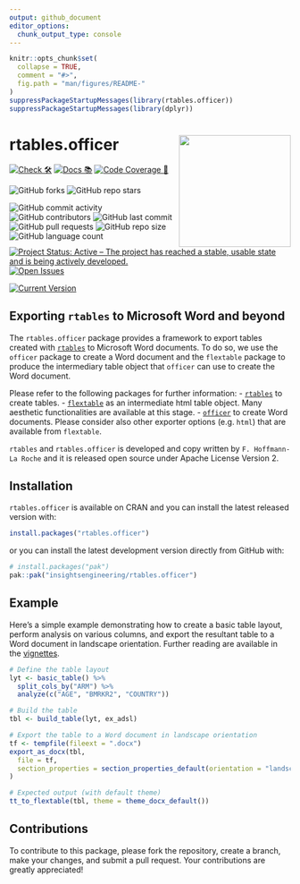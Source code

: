 ```yaml
---
output: github_document
editor_options:
  chunk_output_type: console
---
```


<!-- README.md is generated from README.Rmd. Please edit that file -->

```r
knitr::opts_chunk$set(
  collapse = TRUE,
  comment = "#>",
  fig.path = "man/figures/README-"
)
suppressPackageStartupMessages(library(rtables.officer))
suppressPackageStartupMessages(library(dplyr))
```

# rtables.officer <a href='https://github.com/insightsengineering/rtables'><img src="man/figures/logo.png" align="right" height="200" width="200"/></a>

<!-- start badges -->
[![Check 🛠](https://github.com/insightsengineering/rtables.officer/actions/workflows/check.yaml/badge.svg)](https://github.com/insightsengineering/rtables.officer/actions/workflows/check.yaml)
[![Docs 📚](https://github.com/insightsengineering/rtables.officer/actions/workflows/docs.yaml/badge.svg)](https://insightsengineering.github.io/rtables.officer/)
[![Code Coverage 📔](https://raw.githubusercontent.com/insightsengineering/rtables.officer/_xml_coverage_reports/data/main/badge.svg)](https://raw.githubusercontent.com/insightsengineering/rtables.officer/_xml_coverage_reports/data/main/coverage.xml)

![GitHub forks](https://img.shields.io/github/forks/insightsengineering/rtables.officer?style=social)
![GitHub repo stars](https://img.shields.io/github/stars/insightsengineering/rtables.officer?style=social)

![GitHub commit activity](https://img.shields.io/github/commit-activity/m/insightsengineering/rtables.officer)
![GitHub contributors](https://img.shields.io/github/contributors/insightsengineering/rtables.officer)
![GitHub last commit](https://img.shields.io/github/last-commit/insightsengineering/rtables.officer)
![GitHub pull requests](https://img.shields.io/github/issues-pr/insightsengineering/rtables.officer)
![GitHub repo size](https://img.shields.io/github/repo-size/insightsengineering/rtables.officer)
![GitHub language count](https://img.shields.io/github/languages/count/insightsengineering/rtables.officer)
[![Project Status: Active – The project has reached a stable, usable state and is being actively developed.](https://www.repostatus.org/badges/latest/active.svg)](https://www.repostatus.org/#active)
[![Open Issues](https://img.shields.io/github/issues-raw/insightsengineering/rtables.officer?color=red\&label=open%20issues)](https://github.com/insightsengineering/rtables.officer/issues?q=is%3Aissue+is%3Aopen+sort%3Aupdated-desc)

[![Current Version](https://img.shields.io/github/r-package/v/insightsengineering/rtables.officer/main?color=purple\&label=Development%20Version)](https://github.com/insightsengineering/rtables.officer/tree/main)
<!-- end badges -->

## Exporting `rtables` to Microsoft Word and beyond

The `rtables.officer` package provides a framework to export tables created with
[`rtables`](https://github.com/insightsengineering/rtables/) to Microsoft Word documents. To do so,
we use the `officer` package to create a Word document and the `flextable` package to produce
the intermediary table object that `officer` can use to create the Word document.

Please refer to the following packages for further information:
- [`rtables`](https://github.com/insightsengineering/rtables/) to create tables.
- [`flextable`](https://github.com/davidgohel/flextable) as an intermediate html table object. Many
  aesthetic functionalities are available at this stage.
- [`officer`](https://github.com/davidgohel/officer) to create Word documents. Please consider
  also other exporter options (e.g. `html`) that are available from `flextable`.

`rtables` and `rtables.officer` is developed and copy written by `F. Hoffmann-La Roche` and it is released open source under Apache License Version 2.

## Installation

`rtables.officer` is available on CRAN and you can install the latest released version with:

```r
install.packages("rtables.officer")
```

or you can install the latest development version directly from GitHub with:

```r
# install.packages("pak")
pak::pak("insightsengineering/rtables.officer")
```

## Example
Here's a simple example demonstrating how to create a basic table layout, perform analysis on various columns, and export the resultant table to a Word document in landscape orientation. Further reading are available in the [vignettes](https://insightsengineering.github.io/rtables.officer/latest-tag/articles/).

```r
# Define the table layout
lyt <- basic_table() %>%
  split_cols_by("ARM") %>%
  analyze(c("AGE", "BMRKR2", "COUNTRY"))

# Build the table
tbl <- build_table(lyt, ex_adsl)

# Export the table to a Word document in landscape orientation
tf <- tempfile(fileext = ".docx")
export_as_docx(tbl,
  file = tf,
  section_properties = section_properties_default(orientation = "landscape")
)

# Expected output (with default theme)
tt_to_flextable(tbl, theme = theme_docx_default())
```

## Contributions
To contribute to this package, please fork the repository, create a branch, make your changes, and submit a pull request. Your contributions are greatly appreciated!

